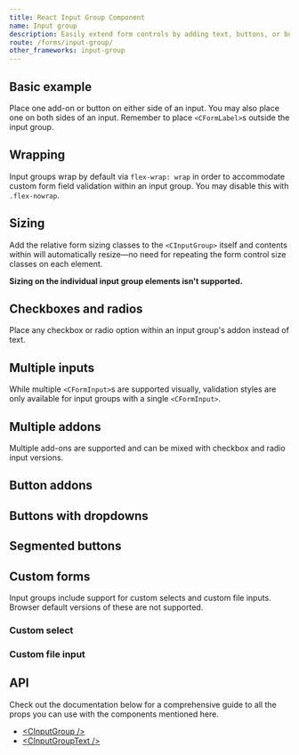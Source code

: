 ```yaml
---
title: React Input Group Component
name: Input group
description: Easily extend form controls by adding text, buttons, or button groups on either side of textual inputs, custom selects, and custom file inputs.
route: /forms/input-group/
other_frameworks: input-group
---
```


## Basic example

Place one add-on or button on either side of an input. You may also place one on both sides of an input. Remember to place `<CFormLabel>`s outside the input group.


<ExampleSnippet code={InputGroupExampleTS} componentName="React Form Input Group">
  <InputGroupExample />
</ExampleSnippet>

## Wrapping

Input groups wrap by default via `flex-wrap: wrap` in order to accommodate custom form field validation within an input group. You may disable this with `.flex-nowrap`.


<ExampleSnippet code={InputGroupWrappingExampleTS} componentName="React Form Input Group">
  <InputGroupWrappingExample />
</ExampleSnippet>

## Sizing

Add the relative form sizing classes to the `<CInputGroup>` itself and contents within will automatically resize—no need for repeating the form control size classes on each element.

**Sizing on the individual input group elements isn't supported.**


<ExampleSnippet code={InputGroupSizingExampleTS} componentName="React Form Input Group">
  <InputGroupSizingExample />
</ExampleSnippet>

## Checkboxes and radios

Place any checkbox or radio option within an input group's addon instead of text.


<ExampleSnippet code={InputGroupCheckboxesAndRadiosExampleTS} componentName="React Form Input Group">
  <InputGroupCheckboxesAndRadiosExample />
</ExampleSnippet>

## Multiple inputs

While multiple `<CFormInput>`s are supported visually, validation styles are only available for input groups with a single `<CFormInput>`.


<ExampleSnippet code={InputGroupMultipleInputsExampleTS} componentName="React Form Input Group">
  <InputGroupMultipleInputsExample />
</ExampleSnippet>

## Multiple addons

Multiple add-ons are supported and can be mixed with checkbox and radio input versions.


<ExampleSnippet code={InputGroupMultipleAddonsExampleTS} componentName="React Form Input Group">
  <InputGroupMultipleAddonsExample />
</ExampleSnippet>

## Button addons


<ExampleSnippet code={InputGroupButtonAddonsExampleTS} componentName="React Form Input Group">
  <InputGroupButtonAddonsExample />
</ExampleSnippet>

## Buttons with dropdowns


<ExampleSnippet code={InputGroupButtonsWithDropdownsExampleTS} componentName="React Form Input Group">
  <InputGroupButtonsWithDropdownsExample />
</ExampleSnippet>

## Segmented buttons


<ExampleSnippet code={InputGroupSegmentedButtonsExampleTS} componentName="React Form Input Group">
  <InputGroupSegmentedButtonsExample />
</ExampleSnippet>

## Custom forms

Input groups include support for custom selects and custom file inputs. Browser default versions of these are not supported.

### Custom select


<ExampleSnippet code={InputGroupCustomSelectExampleTS} componentName="React Form Input Group">
  <InputGroupCustomSelectExample />
</ExampleSnippet>

### Custom file input


<ExampleSnippet code={InputGroupCustomFileInputExampleTS} componentName="React Form Input Group">
  <InputGroupCustomFileInputExample />
</ExampleSnippet>

## API

Check out the documentation below for a comprehensive guide to all the props you can use with the components mentioned here.

- [&lt;CInputGroup /&gt;](./api/#cinputgroup)
- [&lt;CInputGroupText /&gt;](./api/#cinputgrouptext)
